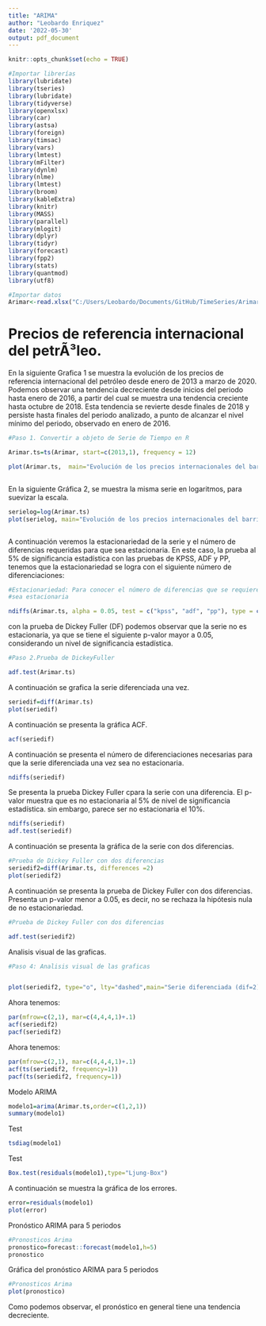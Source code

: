 ```yaml
---
title: "ARIMA"
author: "Leobardo Enriquez"
date: '2022-05-30'
output: pdf_document
---
```


```r
knitr::opts_chunk$set(echo = TRUE)
```


```r
#Importar librerías
library(lubridate)
library(tseries)
library(lubridate)
library(tidyverse)
library(openxlsx)
library(car)
library(astsa)
library(foreign)
library(timsac)
library(vars)
library(lmtest)
library(mFilter)
library(dynlm)
library(nlme)
library(lmtest)
library(broom)
library(kableExtra)
library(knitr)
library(MASS)
library(parallel)
library(mlogit)
library(dplyr)
library(tidyr)
library(forecast)
library(fpp2)
library(stats)
library(quantmod)
library(utf8)
```



```r
#Importar datos
Arimar<-read.xlsx("C:/Users/Leobardo/Documents/GitHub/TimeSeries/Arimar.xlsx")
```

# Precios de referencia internacional del petrÃ³leo. 

En la siguiente Grafica 1 se muestra la evolución de los precios de referencia internacional del petróleo desde enero de 2013 a marzo de 2020. Podemos observar una tendencia decreciente desde inicios del periodo hasta enero de 2016, a partir del cual se muestra una tendencia creciente hasta octubre de 2018. Esta tendencia se revierte desde finales de 2018 y persiste hasta finales del periodo analizado, a punto de alcanzar el nivel mínimo del periodo, observado en enero de 2016. 


```r
#Paso 1. Convertir a objeto de Serie de Tiempo en R

Arimar.ts=ts(Arimar, start=c(2013,1), frequency = 12)

plot(Arimar.ts,  main="Evolución de los precios internacionales del barril de petróleo", ylab="Precio en dólares por barril", xlab="Tiempo", col="red")



```
En la siguiente Gráfica 2, se muestra la misma serie en logaritmos, para suevizar la escala. 

```r
serielog=log(Arimar.ts)
plot(serielog, main="Evolución de los precios internacionales del barril de petróleo", ylab="Precio por barril en logaritmos", col="blue")



```


A continuación veremos la estacionariedad de la serie y el número de diferencias requeridas para que sea estacionaria. En este caso, la prueba al 5% de significancia estadística con las pruebas de KPSS, ADF y PP, tenemos que la estacionariedad se logra con el siguiente número de diferenciaciones:    

```r
#Estacionariedad: Para conocer el número de diferencias que se requieren para lograr que la serie 
#sea estacionaria

ndiffs(Arimar.ts, alpha = 0.05, test = c("kpss", "adf", "pp"), type = c("level", "trend"), max.d=2)


```

con la prueba de Dickey Fuller (DF) podemos observar que la serie no es estacionaria, ya que se tiene el siguiente p-valor mayor a 0.05, considerando un nivel de significancia estadística. 

```r
#Paso 2.Prueba de DickeyFuller

adf.test(Arimar.ts)

```


A continuación se grafica la serie diferenciada una vez. 


```r
seriedif=diff(Arimar.ts)
plot(seriedif)
```


A continuación se presenta la gráfica ACF. 


```r
acf(seriedif)
```

A continuación se presenta el número de diferenciaciones necesarias para que la serie diferenciada una vez sea no estacionaria. 

```r
ndiffs(seriedif)
```



Se presenta la prueba Dickey Fuller cpara la serie con una diferencia. El p-valor muestra que es no estacionaria al 5% de nivel de significancia estadística. sin embargo, parece ser no estacionaria el 10%. 

```r
ndiffs(seriedif)
adf.test(seriedif)
```

A continuación se presenta la gráfica de la serie con dos diferencias. 


```r
#Prueba de Dickey Fuller con dos diferencias
seriedif2=diff(Arimar.ts, differences =2)
plot(seriedif2)

```


A continuación se presenta la prueba de Dickey Fuller con dos diferencias.  Presenta un p-valor menor a 0.05, es decir, no se rechaza la hipótesis nula de no estacionariedad. 


```r
#Prueba de Dickey Fuller con dos diferencias

adf.test(seriedif2)

```

Analisis visual de las graficas.




```r
#Paso 4: Analisis visual de las graficas


plot(seriedif2, type="o", lty="dashed",main="Serie diferenciada (dif=2)",col="red")

```

Ahora tenemos: 


```r
par(mfrow=c(2,1), mar=c(4,4,4,1)+.1)
acf(seriedif2)
pacf(seriedif2)


```


Ahora tenemos: 


```r
par(mfrow=c(2,1), mar=c(4,4,4,1)+.1)
acf(ts(seriedif2, frequency=1))
pacf(ts(seriedif2, frequency=1))

```




Modelo ARIMA

```r
modelo1=arima(Arimar.ts,order=c(1,2,1))
summary(modelo1)

```

Test 

```r
tsdiag(modelo1)
```

Test 

```r
Box.test(residuals(modelo1),type="Ljung-Box")
```

A continuación se muestra la gráfica de los errores. 


```r
error=residuals(modelo1)
plot(error)

```



Pronóstico ARIMA para 5 periodos

```r
#Pronosticos Arima
pronostico=forecast::forecast(modelo1,h=5)
pronostico

```
Gráfica del pronóstico ARIMA para 5 periodos

```r
#Pronosticos Arima
plot(pronostico)

```




Como podemos observar, el pronóstico en general tiene  una tendencia decreciente.


